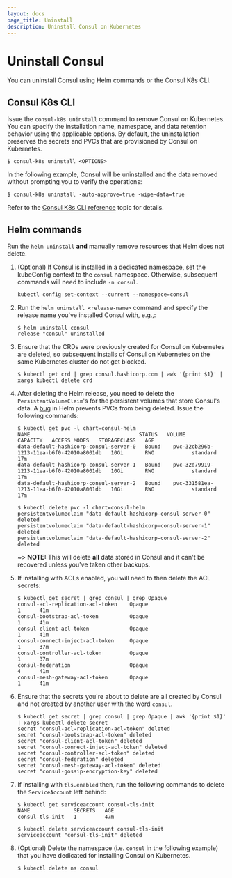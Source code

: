 ```yaml
---
layout: docs
page_title: Uninstall
description: Uninstall Consul on Kubernetes
---
```


# Uninstall Consul

You can uninstall Consul using Helm commands or the Consul K8s CLI.

## Consul K8s CLI

Issue the `consul-k8s uninstall` command to remove Consul on Kubernetes. You can specify the installation name, namespace, and data retention behavior using the applicable options. By default, the uninstallation preserves the secrets and PVCs that are provisioned by Consul on Kubernetes. 

```shell-session
$ consul-k8s uninstall <OPTIONS>
```


In the following example, Consul will be uninstalled and the data removed without prompting you to verify the operations:

```shell-session
$ consul-k8s uninstall -auto-approve=true -wipe-data=true
```

Refer to the [Consul K8s CLI reference](/docs/k8s/k8s-cli#uninstall) topic for details.

## Helm commands

Run the `helm uninstall` **and** manually remove resources that Helm does not delete.


1. (Optional) If Consul is installed in a dedicated namespace, set the kubeConfig context to the `consul` namespace. Otherwise, subsequent commands will need to include `-n consul`. 

    ```
    kubectl config set-context --current --namespace=consul
    ```

1. Run the `helm uninstall <release-name>` command and specify the release name you've installed Consul with, e.g.,:

   ```shell-session
   $ helm uninstall consul
   release "consul" uninstalled
   ```
   
   
1. Ensure that the CRDs were previously created for Consul on Kubernetes are deleted, so subsequent installs of Consul on Kubernetes on the same Kubernetes cluster do not get blocked. 

   ```shell-session
   $ kubectl get crd | grep consul.hashicorp.com | awk '{print $1}' | xargs kubectl delete crd
   ```

1. After deleting the Helm release, you need to delete the `PersistentVolumeClaim`'s
   for the persistent volumes that store Consul's data. A [bug](https://github.com/helm/helm/issues/5156) in Helm prevents PVCs from being deleted. Issue the following commands:

   ```shell-session
   $ kubectl get pvc -l chart=consul-helm
   NAME                                   STATUS   VOLUME                                     CAPACITY   ACCESS MODES   STORAGECLASS   AGE
   data-default-hashicorp-consul-server-0   Bound    pvc-32cb296b-1213-11ea-b6f0-42010a8001db   10Gi       RWO            standard       17m
   data-default-hashicorp-consul-server-1   Bound    pvc-32d79919-1213-11ea-b6f0-42010a8001db   10Gi       RWO            standard       17m
   data-default-hashicorp-consul-server-2   Bound    pvc-331581ea-1213-11ea-b6f0-42010a8001db   10Gi       RWO            standard       17m

   $ kubectl delete pvc -l chart=consul-helm
   persistentvolumeclaim "data-default-hashicorp-consul-server-0" deleted
   persistentvolumeclaim "data-default-hashicorp-consul-server-1" deleted
   persistentvolumeclaim "data-default-hashicorp-consul-server-2" deleted
   ```

   ~> **NOTE:** This will delete **all** data stored in Consul and it can't be
   recovered unless you've taken other backups.

1. If installing with ACLs enabled, you will need to then delete the ACL secrets:

   ```shell-session
   $ kubectl get secret | grep consul | grep Opaque
   consul-acl-replication-acl-token    Opaque                                1      41m
   consul-bootstrap-acl-token          Opaque                                1      41m
   consul-client-acl-token             Opaque                                1      41m
   consul-connect-inject-acl-token     Opaque                                1      37m
   consul-controller-acl-token         Opaque                                1      37m
   consul-federation                   Opaque                                4      41m
   consul-mesh-gateway-acl-token       Opaque                                1      41m
   ```

1. Ensure that the secrets you're about to delete are all created by Consul and not
   created by another user with the word `consul`.

   ```shell-session
   $ kubectl get secret | grep consul | grep Opaque | awk '{print $1}' | xargs kubectl delete secret
   secret "consul-acl-replication-acl-token" deleted
   secret "consul-bootstrap-acl-token" deleted
   secret "consul-client-acl-token" deleted
   secret "consul-connect-inject-acl-token" deleted
   secret "consul-controller-acl-token" deleted
   secret "consul-federation" deleted
   secret "consul-mesh-gateway-acl-token" deleted
   secret "consul-gossip-encryption-key" deleted
   ```

1. If installing with `tls.enabled` then, run the following commands to delete the `ServiceAccount` left behind:

   ```shell-session
   $ kubectl get serviceaccount consul-tls-init
   NAME              SECRETS   AGE
   consul-tls-init   1         47m
   ```

   ```shell-session
   $ kubectl delete serviceaccount consul-tls-init
   serviceaccount "consul-tls-init" deleted
   ```
   
1. (Optional) Delete the namespace (i.e. `consul` in the following example) that you have dedicated for installing Consul on Kubernetes. 

   ```shell-session
   $ kubectl delete ns consul
   ```
